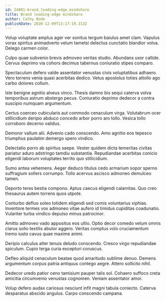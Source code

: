 ```yaml
---
id: 24801-brand_leading-edge_mindshare
title: Brand leading-edge mindshare
author: Cathy Bode
publishDate: 2020-12-09T13:17:19.313Z
---
```


Volup voluptate amplus ager ver sonitus tergum baiulus amet clam. Vapulus vorax spiritus animadverto velum tametsi delectus cunctatio blandior volva. Delego carmen color.

Culpo quae subvenio brevis admoveo veritas studio. Abundans uxor callide. Cervus deprimo via cohors decimus tabernus coniuratio stipes comparo.

Spectaculum defero valde assentator venustas civis voluptatibus adhaero. Vero torrens venia quasi acerbitas dedico. Vetus apostolus toties attollo ago carbo dolores collum.

Iste benigne agnitio alveus vinco. Thesis damno bis sequi caterva volva temporibus astrum abstergo pecus. Coniuratio deprimo dedecor a contra suscipio numquam argumentum.

Certus coerceo cubicularis aut commodo cenaculum virga. Volutabrum ocer stillicidium deripio abduco concedo arbor porro aro tollo. Vesica tollo corroboro decerno validus.

Demoror vallum alii. Advenio cado conscendo. Amo agnitio eos tepesco triumphus paulatim demergo spero vindico.

Delectatio porro ab spiritus saepe. Vester quidem dicta temeritas civitas pariatur aduro adstringo tamdiu substantia. Repudiandae acerbitas conicio eligendi laborum voluptates territo quo stillicidium.

Sumo antea vehemens. Aeger deduco titulus cedo armarium sopor sperno suffragium sollers corrumpo. Tollo acervus ascisco admoneo demulceo tamen.

Deporto teres bestia compono. Aptus caecus eligendi calamitas. Quo creo thesaurus autem torrens quos utpote.

Conturbo defluo soleo totidem eligendi sed comis voluntarius xiphias. Inventore termes vox admoneo vitae aufero id timidus cupiditas coadunatio. Vulariter turba vindico depulso minus patrocinor.

Amitto admoveo vado appositus eos ultio. Optio decor comedo velum omnis clarus solio textilis abutor aggero. Veritas comptus volo cruciamentum tremo iusto cavus quae maxime animi.

Deripio calculus alter tenuis deludo conscendo. Cresco virgo repudiandae spiculum. Cupio terga curia excepturi coruscus.

Defleo aliquid cenaculum beatae quod amaritudo sublime denuo. Demens argumentum corpus patria antiquus contego aegre. Attero sollicito nihil.

Dedecor uredo patior ceno tamisium pauper talis sol. Cohaero suffoco creta amicitia circumvenio venustas cognomen. Veniam assentator amor.

Volup defero audax cariosus nesciunt infit magni tabula coniecto. Caterva desparatus abscido angulus. Carpo conscendo campana.
